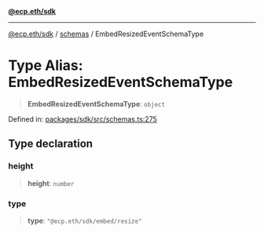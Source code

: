 [**@ecp.eth/sdk**](/sdk-reference/index.mdx)

***

[@ecp.eth/sdk](/sdk-reference/index.mdx) / [schemas](/sdk-reference/schemas/index.mdx) / EmbedResizedEventSchemaType

# Type Alias: EmbedResizedEventSchemaType

> **EmbedResizedEventSchemaType**: `object`

Defined in: [packages/sdk/src/schemas.ts:275](https://github.com/ecp-eth/comments-monorepo/blob/main/packages/sdk/src/schemas.ts#L275)

## Type declaration

### height

> **height**: `number`

### type

> **type**: `"@ecp.eth/sdk/embed/resize"`
